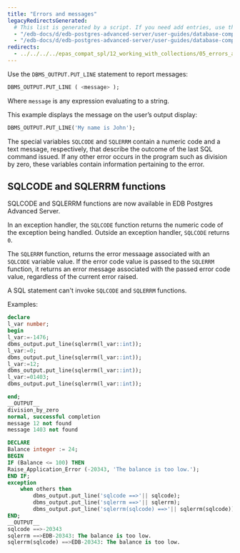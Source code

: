 ```yaml
---
title: "Errors and messages"
legacyRedirectsGenerated:
  # This list is generated by a script. If you need add entries, use the `legacyRedirects` key.
  - "/edb-docs/d/edb-postgres-advanced-server/user-guides/database-compatibility-for-oracle-developers-guide/9.6/Database_Compatibility_for_Oracle_Developers_Guide_v9.6.1.081.html"
  - "/edb-docs/d/edb-postgres-advanced-server/user-guides/database-compatibility-for-oracle-developers-guide/9.5/Database_Compatibility_for_Oracle_Developers_Guide.1.175.html"
redirects:
  - ../../../../epas_compat_spl/12_working_with_collections/05_errors_and_messages #generated for docs/epas/reorg-role-use-case-mode
---
```


<div id="errors_and_messages" class="registered_link"></div>

Use the `DBMS_OUTPUT.PUT_LINE` statement to report messages:

```sql
DBMS_OUTPUT.PUT_LINE ( <message> );
```

Where `message` is any expression evaluating to a string.

This example displays the message on the user’s output display:

```sql
DBMS_OUTPUT.PUT_LINE('My name is John');
```

The special variables `SQLCODE` and `SQLERRM` contain a numeric code and a text message, respectively, that describe the outcome of the last SQL command issued. If any other error occurs in the program such as division by zero, these variables contain information pertaining to the error.


## SQLCODE and SQLERRM functions

SQLCODE and SQLERRM functions are now available in EDB Postgres Advanced Server.

In an exception handler, the `SQLCODE` function returns the numeric code of the exception being handled. Outside an exception handler, `SQLCODE` returns `0`.

The `SQLERRM` function, returns the error messaage associated with an `SQLCODE` variable value. If the error code value is passed to the `SQLERRM` function, it returns an error message associated with the passed error code value, regardless of the current error raised.

A SQL statement can't invoke `SQLCODE` and `SQLERRM` functions.

Examples:

```sql
declare
l_var number;
begin
l_var:=-1476;
dbms_output.put_line(sqlerrm(l_var::int));
l_var:=0;
dbms_output.put_line(sqlerrm(l_var::int));
l_var:=12;
dbms_output.put_line(sqlerrm(l_var::int));
l_var:=01403;
dbms_output.put_line(sqlerrm(l_var::int));

end;
__OUTPUT__
division_by_zero
normal, successful completion
message 12 not found
message 1403 not found
```


```sql
DECLARE
Balance integer := 24;
BEGIN
IF (Balance <= 100) THEN
Raise_Application_Error (-20343, 'The balance is too low.');
END IF;
exception
    when others then
        dbms_output.put_line('sqlcode ==>'|| sqlcode);
        dbms_output.put_line('sqlerrm ==>'|| sqlerrm);
        dbms_output.put_line('sqlerrm(sqlcode) ==>'|| sqlerrm(sqlcode));
END;
__OUTPUT__
sqlcode ==>-20343
sqlerrm ==>EDB-20343: The balance is too low.
sqlerrm(sqlcode) ==>EDB-20343: The balance is too low.
```
